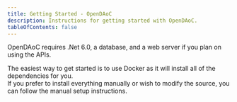 ```yaml
---
title: Getting Started - OpenDAoC
description: Instructions for getting started with OpenDAoC.
tableOfContents: false
---
```



OpenDAoC requires .Net 6.0, a database, and a web server if you plan on using the APIs.  

The easiest way to get started is to use Docker as it will install all of the dependencies for you.  
If you prefer to install everything manually or wish to modify the source, you can follow the manual setup instructions.

<CardGrid>
	<LinkCard 
  title="Docker Setup" 
  description="Step-by-step instructions for setting up OpenDAoC using Docker."
  href="../docker-setup/"
  />
	<LinkCard 
  title="Manual Setup" 
  description="Step-by-step instructions for setting up OpenDAoC manually."
  href="../manual-setup/" />
</CardGrid>